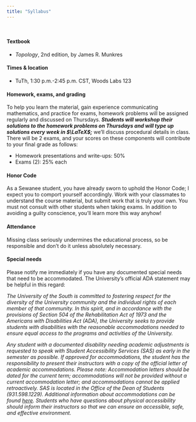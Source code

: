 ```yaml
---
title: "Syllabus"
---
```


<br>


#### Textbook 

- _Topology_, 2nd edition, by James R. Munkres 


#### Times & location

-   TuTh, 1:30 p.m.-2:45 p.m. CST, Woods Labs 123 

#### Homework, exams, and grading

To help you learn the material, gain experience communicating mathematics, and practice for exams, 
homework problems will be assigned regularly and discussed on Thursdays. ***Students will workshop their 
solutions to the homework problems on Thursdays and will type up solutions every week in $\LaTeX$;*** we'll discuss 
procedural details in class. There will be 2 exams, and your scores on these components will contribute 
to your final grade as follows:

-   Homework presentations and write-ups: 50%
-   Exams (2): 25% each

#### Honor Code

As a Sewanee student, you have already sworn to uphold the Honor Code; I
expect you to comport yourself accordingly. Work with your classmates to
understand the course material, but submit work that is truly your own.
You must not consult with other students when taking exams.
In addition to avoiding a guilty conscience, you'll learn more this way
anyhow!

#### Attendance

Missing class seriously undermines the educational process, so be
responsible and don't do it unless absolutely necessary.

#### Special needs

Please notify me immediately if you have any documented special needs
that need to be accommodated. The University's official ADA statement may be helpful in this regard:

_The University of the South is committed to fostering respect for the diversity of the University community and the individual rights of each member of that community. In this spirit, and in accordance with the provisions of Section 504 of the Rehabilitation Act of 1973 and the Americans with Disabilities Act (ADA), the University seeks to provide students with disabilities with the reasonable accommodations needed to ensure equal access to the programs and activities of the University._

_Any student with a documented disability needing academic adjustments is requested to speak with Student Accessibility Services (SAS) as early in the semester as possible. If approved for accommodations, the student has the responsibility to present their instructors with a copy of the official letter of academic accommodations. Please note: Accommodation letters should be dated for the current term; accommodations will not be provided without a current accommodation letter; and accommodations cannot be applied retroactively. SAS is located in the Office of the Dean of Students (931.598.1229). Additional information about accommodations can be found [here](https://new.sewanee.edu/campus-life/playing/wellness-commons/university-wellness-center/student-accessibility-services/). Students who have questions about physical accessibility should inform their instructors so that we can ensure an accessible, safe, and effective environment._
